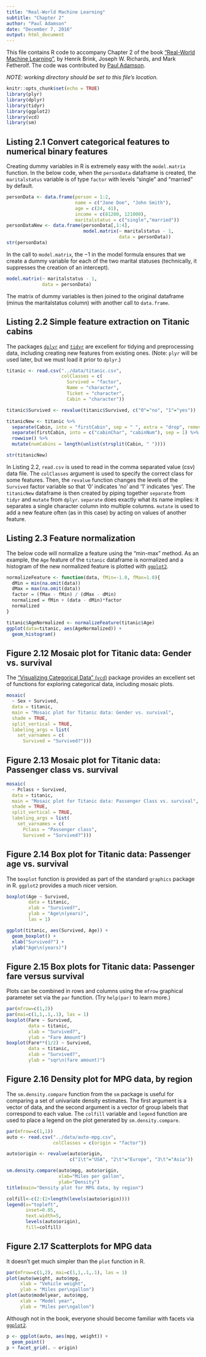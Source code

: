 ```yaml
---
title: "Real-World Machine Learning"
subtitle: "Chapter 2"
author: "Paul Adamson"
date: "December 7, 2016"
output: html_document
---
```


This file contains R code to accompany Chapter 2 of the book 
["Real-World Machine Learning"](https://www.manning.com/books/real-world-machine-learning),
by Henrik Brink, Joseph W. Richards, and Mark Fetherolf.  The code was contributed by
[Paul Adamson](http://github.com/padamson). 

*NOTE: working directory should be set to this file's location.*

```r
knitr::opts_chunk$set(echo = TRUE)
library(plyr)
library(dplyr)
library(tidyr)
library(ggplot2)
library(vcd)
library(sm)
```

## Listing 2.1 Convert categorical features to numerical binary features

Creating dummy variables in R is extremely easy with the `model.matrix` function.
In the below code, when the `personData` dataframe is created,
the `maritalstatus` variable is of type `factor` with levels "single" and
"married" by default. 

```r
personData <- data.frame(person = 1:2, 
                         name = c("Jane Doe", "John Smith"),
                         age = c(24, 41),
                         income = c(81200, 121000),
                         maritalstatus = c("single","married"))
personDataNew <- data.frame(personData[,1:4], 
                            model.matrix(~ maritalstatus - 1, 
                                         data = personData)) 
str(personData)
```

In the call to `model.matrix`, the −1 in the model formula 
ensures that we create a dummy variable for each of the two marital statuses 
(technically, it suppresses the creation of an intercept). 
```r
model.matrix(~ maritalstatus - 1, 
             data = personData)
```
The matrix of dummy variables is then joined to the original dataframe (minus
the maritalstatus column) with another call to `data.frame`.

## Listing 2.2 Simple feature extraction on Titanic cabins

The packages [`dplyr`](https://cran.rstudio.com/web/packages/dplyr) and 
[`tidyr`](https://cran.r-project.org/web/packages/tidyr) are excellent 
for tidying and preprocessing data, 
including creating new features from existing ones. (Note: `plyr` will
be used later, but we must load it prior to `dplyr`.)

```r
titanic <- read.csv("../data/titanic.csv", 
                    colClasses = c(
                      Survived = "factor",
                      Name = "character",
                      Ticket = "character",
                      Cabin = "character"))

titanic$Survived <- revalue(titanic$Survived, c("0"="no", "1"="yes"))

titanicNew <- titanic %>%
  separate(Cabin, into = "firstCabin", sep = " ", extra = "drop", remove = FALSE) %>%
  separate(firstCabin, into = c("cabinChar", "cabinNum"), sep = 1) %>%
  rowwise() %>%
  mutate(numCabins = length(unlist(strsplit(Cabin, " "))))

str(titanicNew)
```

In Listing 2.2, `read.csv` is used to read in the comma separated value
(csv) data file. The `colClasses` argument is used to specify the correct
class for some features. Then, the `revalue` function changes the levels
of the `Survived` factor variable so that '0' indicates 'no' and '1'
indicates 'yes'. The `titanicNew` dataframe is then created by piping
together `separate` from `tidyr` and `mutate` from `dplyr`. `separate`
does exactly what its name implies: it separates a single character column
into multiple columns. `mutate` is used to add a new feature often (as
in this case) by acting on values of another feature.

## Listing 2.3 Feature normalization

The below code will normalize a feature using the "min-max" method. As
an example, the `Age` feature of the `titanic` dataframe is normalized
and a histogram of the new normalized feature is plotted with
[`ggplot2`](http://docs.ggplot2.org/current/index.html#). 

```r
normalizeFeature <- function(data, fMin=-1.0, fMax=1.0){
  dMin = min(na.omit(data))
  dMax = max(na.omit(data))
  factor = (fMax - fMin) / (dMax - dMin)
  normalized = fMin + (data - dMin)*factor
  normalized
}

titanic$AgeNormalized <- normalizeFeature(titanic$Age)
ggplot(data=titanic, aes(AgeNormalized)) +
  geom_histogram()
```

## Figure 2.12 Mosaic plot for Titanic data: Gender vs. survival

The ["Visualizing Categorical Data" (`vcd`)](https://cran.r-project.org/web/packages/vcd/vcd.pdf) package 
provides an excellent set of functions for exploring categorical data,
including mosaic plots.

```r
mosaic(
  ~ Sex + Survived,
  data = titanic, 
  main = "Mosaic plot for Titanic data: Gender vs. survival",
  shade = TRUE,
  split_vertical = TRUE,
  labeling_args = list(
    set_varnames = c(
      Survived = "Survived?")))
```

## Figure 2.13 Mosaic plot for Titanic data: Passenger class vs. survival

```r
mosaic(
  ~ Pclass + Survived,
  data = titanic, 
  main = "Mosaic plot for Titanic data: Passenger Class vs. survival",
  shade = TRUE,
  split_vertical = TRUE,
  labeling_args = list(
    set_varnames = c(
      Pclass = "Passenger class",
      Survived = "Survived?")))
```

## Figure 2.14 Box plot for Titanic data: Passenger age vs. survival

The `boxplot` function is provided as part of the standard `graphics` package
in R. `ggplot2` provides a much nicer version.
```r
boxplot(Age ~ Survived, 
        data = titanic,
        xlab = "Survived?",
        ylab = "Age\n(years)",
        las = 1)
```

```r
ggplot(titanic, aes(Survived, Age)) + 
  geom_boxplot() +
  xlab("Survived?") +
  ylab("Age\n(years)")
```

## Figure 2.15 Box plots for Titanic data: Passenger fare versus survival

Plots can be combined in rows and columns using the `mfrow` graphical
parameter set via the `par` function. (Try `help(par)` to learn more.) 
```r
par(mfrow=c(1,2))
par(mai=c(1,1,.1,.1), las = 1)
boxplot(Fare ~ Survived, 
        data = titanic,
        xlab = "Survived?",
        ylab = "Fare Amount")
boxplot(Fare**(1/2) ~ Survived, 
        data = titanic,
        xlab = "Survived?",
        ylab = "sqr\n(fare amount)")
```

## Figure 2.16 Density plot for MPG data, by region

The `sm.density.compare` function from the `sm` package is useful for
comparing a set of univariate density estimates.  The first argument is
a vector of data, and the second argument is a vector of group labels that
correspond to each value. The `colfill` variable and `legend` function
are used to place a legend on the plot generated by `sm.density.compare`.

```r
par(mfrow=c(1,1))
auto <- read.csv("../data/auto-mpg.csv",
                 colClasses = c(origin = "factor"))

auto$origin <- revalue(auto$origin, 
                       c("1\t"="USA", "2\t"="Europe", "3\t"="Asia"))

sm.density.compare(auto$mpg, auto$origin,
                   xlab="Miles per gallon",
                   ylab="Density")
title(main="Density plot for MPG data, by region")

colfill<-c(2:(2+length(levels(auto$origin)))) 
legend(x="topleft", 
       inset=0.05, 
       text.width=5, 
       levels(auto$origin), 
       fill=colfill)
```

## Figure 2.17 Scatterplots for MPG data

It doesn't get much simpler than the `plot` function in R.
```r
par(mfrow=c(1,2), mai=c(1,1,.1,.1), las = 1)
plot(auto$weight, auto$mpg,
     xlab = "Vehicle weight",
     ylab = "Miles per\ngallon")
plot(auto$modelyear, auto$mpg,
     xlab = "Model year",
     ylab = "Miles per\ngallon")

```

Although not in the book, everyone should become familiar with facets via 
[`ggplot2`](http://docs.ggplot2.org/current/index.html#).

```r
p <- ggplot(auto, aes(mpg, weight)) + 
  geom_point()
p + facet_grid(. ~ origin)
```